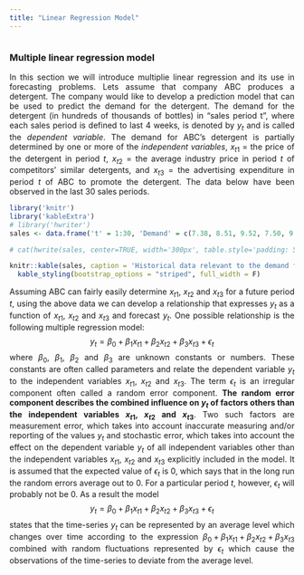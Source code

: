 ```yaml
---
title: "Linear Regression Model"
---
```


<style>
body {
text-align: justify}
</style>

```
```


### Multiple linear regression model
In this section we will introduce multiplie linear regression and its use in forecasting problems. Lets assume that company ABC produces a detergent. The company would like to develop a prediction model that can be used to predict the demand for the detergent. The demand for the detergent (in hundreds of thousands of bottles) in "sales period t", where each sales period is defined to last 4 weeks, is denoted by $y_t$ and is called the *dependent variable*. The demand for ABC's detergent is partially determined by one or more of the *independent variables*, $x_{t1}$ = the price of the detergent in period *t*, $x_{t2}$ = the average industry price in period *t* of competitors' similar detergents, and $x_{t3}$ = the advertising expenditure in period *t* of ABC to promote the detergent. The data below have been observed in the last 30 sales periods. 

```r
library('knitr')
library('kableExtra')
# library('hwriter')
sales <- data.frame('t' = 1:30, 'Demand' = c(7.38, 8.51, 9.52, 7.50, 9.33, 8.28, 8.75, 7.87, 7.10, 8.00, 7.89, 8.15, 9.10, 8.86, 8.90, 8.87, 9.26, 9.00, 8.75, 7.95, 7.65, 7.27, 8.00, 8.50, 8.75, 9.21, 8.27, 7.67, 7.93, 9.26), 'Price' = c(3.85, 3.75, 3.70, 3.70, 3.60, 3.60, 3.60, 3.80, 3.80, 3.85, 3.90, 3.90, 3.70, 3.75, 3.75, 3.80, 3.70, 3.80, 3.70, 3.80, 3.80, 3.75, 3.70, 3.55, 3.60, 3.65, 3.70, 3.75, 3.80, 3.70), 'Average Industry Price' = c(3.80, 4.00, 4.30, 3.70, 3.85, 3.80, 3.75, 3.85, 3.65, 4.00, 4.10, 4.00, 4.10, 4.20, 4.10, 4.10, 4.20, 4.30, 4.10, 3.75, 3.75, 3.65, 3.90, 3.65, 4.10, 4.25, 3.65, 3.75, 3.85, 4.25), 'Advertising Expenditure' = c(5.50, 6.75, 7.25, 5.50, 7.00, 6.50, 6.75, 5.25, 5.25, 6.00, 6.50, 6.25, 7.00, 6.90, 6.80, 6.80, 7.10, 7.00, 6.80, 6.50, 6.25, 6.00, 6.50, 7.00, 6.80, 6.80, 6.50, 5.75, 5.80, 6.80), check.names = FALSE)

# cat(hwrite(sales, center=TRUE, width='300px', table.style='padding: 50px', row.names=FALSE, row.style=list('font-weight:bold')))

knitr::kable(sales, caption = 'Historical data relevant to the demand for ABC detergent') %>%
  kable_styling(bootstrap_options = "striped", full_width = F)
```

Assuming ABC can fairly easily determine $x_{t1}$, $x_{t2}$ and $x_{t3}$ for a future period *t*, using the above data we can develop a relationship that expresses $y_t$ as a function of $x_{t1}$, $x_{t2}$ and $x_{t3}$ and forecast $y_t$. One possible relationship is the following multiple regression model:$$ y_t = \beta_0 + \beta_1 x_{t1} + \beta_2 x_{t2} + \beta_3 x_{t3} + \epsilon_t$$ where $\beta_0$, $\beta_1$, $\beta_2$ and $\beta_3$ are unknown constants or numbers. These constants are often called parameters and relate the dependent variable $y_t$ to the independent variables $x_{t1}$, $x_{t2}$ and $x_{t3}$. The term $\epsilon_t$ is an irregular component often called a random error component. **The random error component describes the combined influence on $y_t$ of factors others than the independent variables $x_{t1}$, $x_{t2}$ and $x_{t3}$**. Two such factors are measurement error, which takes into account inaccurate measuring and/or reporting of the values $y_t$ and stochastic error, which takes into account the effect on the dependent variable $y_t$ of all independent variables other than the independent variables $x_{t1}$, $x_{t2}$ and $x_{t3}$ explicitly included in the model. It is assumed that the expected value of $\epsilon_t$ is 0, which says that in the long run the random errors average out to 0. For a particular period *t*, however, $\epsilon_t$ will probably not be 0. As a result the model $$ y_t = \beta_0 + \beta_1 x_{t1} + \beta_2 x_{t2} + \beta_3 x_{t3} + \epsilon_t $$ states that the time-series $y_t$ can be represented by an average level which changes over time according to the expression $\beta_0 + \beta_1 x_{t1} + \beta_2 x_{t2} + \beta_3 x_{t3}$ combined with random fluctuations represented by $\epsilon_t$ which cause the observations of the time-series to deviate from the average level. 

```
```

